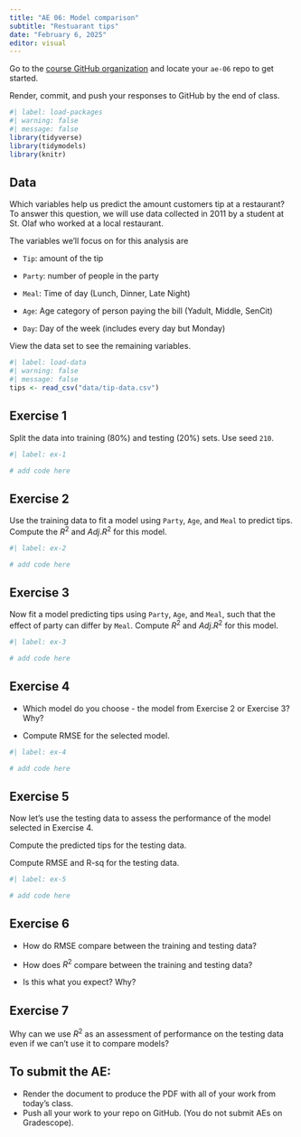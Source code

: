 ```yaml
---
title: "AE 06: Model comparison"
subtitle: "Restuarant tips"
date: "February 6, 2025"
editor: visual
---
```


::: callout-important
Go to the [course GitHub organization](https://github.com/sta210-sp25) and locate your `ae-06` repo to get started.

Render, commit, and push your responses to GitHub by the end of class.
:::

```r
#| label: load-packages
#| warning: false
#| message: false
library(tidyverse)
library(tidymodels)
library(knitr)
```

## Data

Which variables help us predict the amount customers tip at a restaurant? To answer this question, we will use data collected in 2011 by a student at St. Olaf who worked at a local restaurant.

The variables we’ll focus on for this analysis are

-   `Tip`: amount of the tip

-   `Party`: number of people in the party

-   `Meal`: Time of day (Lunch, Dinner, Late Night)

-   `Age`: Age category of person paying the bill (Yadult, Middle, SenCit)

-   `Day`: Day of the week (includes every day but Monday)

View the data set to see the remaining variables.

```r
#| label: load-data
#| warning: false
#| message: false
tips <- read_csv("data/tip-data.csv")
```

## Exercise 1

Split the data into training (80%) and testing (20%) sets. Use seed `210`.

```r
#| label: ex-1

# add code here
```

## Exercise 2

Use the training data to fit a model using `Party`, `Age`, and `Meal` to predict tips. Compute the $R^2$ and $Adj. R^2$ for this model.

```r
#| label: ex-2

# add code here

```

## Exercise 3

Now fit a model predicting tips using `Party`, `Age`, and `Meal`, such that the effect of party can differ by `Meal`. Compute $R^2$ and $Adj. R^2$ for this model.

```r
#| label: ex-3

# add code here
```

## Exercise 4

-   Which model do you choose - the model from Exercise 2 or Exercise 3? Why?

-   Compute RMSE for the selected model.

```r
#| label: ex-4

# add code here

```

## Exercise 5

Now let's use the testing data to assess the performance of the model selected in Exercise 4.

Compute the predicted tips for the testing data.

Compute RMSE and R-sq for the testing data.

```r
#| label: ex-5

# add code here

```

## Exercise 6

-   How do RMSE compare between the training and testing data?

-   How does $R^2$ compare between the training and testing data?

-   Is this what you expect? Why?

## Exercise 7

Why can we use $R^2$ as an assessment of performance on the testing data even if we can't use it to compare models?

## To submit the AE:

::: callout-important
-   Render the document to produce the PDF with all of your work from today's class.
-   Push all your work to your repo on GitHub. (You do not submit AEs on Gradescope).
:::
